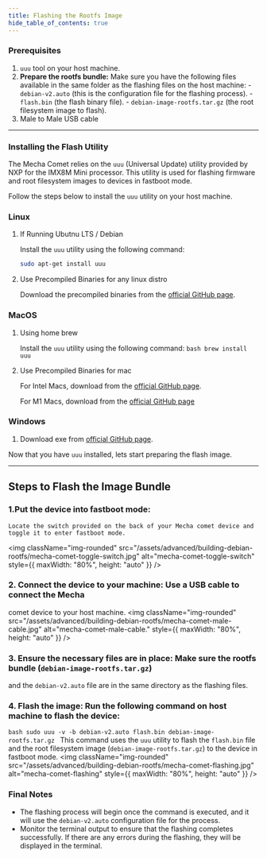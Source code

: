 ```yaml
---
title: Flashing the Rootfs Image
hide_table_of_contents: true
---
```


### Prerequisites

1. `uuu` tool on your host machine.
2. **Prepare the rootfs bundle:**
   Make sure you have the following files available in the same folder as the flashing files on the host machine: - `debian-v2.auto` (this is the configuration file for the flashing process). - `flash.bin` (the flash binary file). - `debian-image-rootfs.tar.gz` (the root filesystem image to flash).
3. Male to Male USB cable

---

### Installing the Flash Utility

The Mecha Comet relies on the `uuu` (Universal Update) utility provided by NXP for the IMX8M Mini processor. This utility is used for flashing firmware and root filesystem images to devices in fastboot mode.

Follow the steps below to install the `uuu` utility on your host machine.

### Linux

1. If Running Ubutnu LTS / Debian

   Install the `uuu` utility using the following command:

   ```bash
   sudo apt-get install uuu
   ```

2. Use Precompiled Binaries for any linux distro
   
   Download the precompiled binaries from the [official GitHub page](https://github.com/nxp-imx/mfgtools/releases).

### MacOS

1.  Using home brew
    
    Install the `uuu` utility using the following command:
        ```bash
        brew install uuu
        ```
2.  Use Precompiled Binaries for mac
    
    For Intel Macs, download from the [official GitHub page](https://github.com/nxp-imx/mfgtools/releases/download/uuu_1.5.201/uuu_mac_x86).
    
    For M1 Macs, download from the [official GitHub page](https://github.com/nxp-imx/mfgtools/releases/download/uuu_1.5.201/uuu_mac_arm)

### Windows

1. Download exe from [official GitHub page](https://github.com/nxp-imx/mfgtools/releases/download/uuu_1.5.201/uuu.exe).

Now that you have `uuu` installed, lets start preparing the flash image.

---

## Steps to Flash the Image Bundle

### 1.**Put the device into fastboot mode:**

    Locate the switch provided on the back of your Mecha comet device and toggle it to enter fastboot mode.


<img
  className="img-rounded"
  src="/assets/advanced/building-debian-rootfs/mecha-comet-toggle-switch.jpg"
  alt="mecha-comet-toggle-switch"
  style={{ maxWidth: "80%", height: "auto" }}
/>

### 2. **Connect the device to your machine:** Use a USB cable to connect the Mecha
comet device to your host machine.
<img
  className="img-rounded"
  src="/assets/advanced/building-debian-rootfs/mecha-comet-male-cable.jpg"
  alt="mecha-comet-male-cable."
  style={{ maxWidth: "80%", height: "auto" }}
/>

### 3. **Ensure the necessary files are in place:** Make sure the rootfs bundle (`debian-image-rootfs.tar.gz`)
and the `debian-v2.auto` file are in the same directory as the flashing files.

### 4. **Flash the image:** Run the following command on host machine to flash the device:
```bash sudo uuu -v -b debian-v2.auto flash.bin debian-image-rootfs.tar.gz ``` This
command uses the `uuu` utility to flash the `flash.bin` file and the root filesystem
image (`debian-image-rootfs.tar.gz`) to the device in fastboot mode.
<img
  className="img-rounded"
  src="/assets/advanced/building-debian-rootfs/mecha-comet-flashing.jpg"
  alt="mecha-comet-flashing"
  style={{ maxWidth: "80%", height: "auto" }}
/>

### Final Notes

- The flashing process will begin once the command is executed, and it will use the `debian-v2.auto` configuration file for the process.
- Monitor the terminal output to ensure that the flashing completes successfully. If there are any errors during the flashing, they will be displayed in the terminal.
